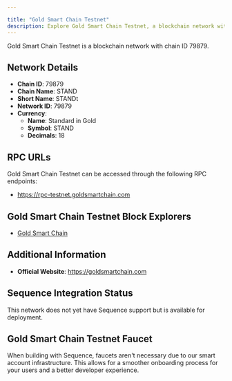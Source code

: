 ```yaml
---

title: "Gold Smart Chain Testnet"
description: Explore Gold Smart Chain Testnet, a blockchain network with chain ID 79879. Learn about its native currency, Standard in Gold, and how to interact with the network.
---
```




Gold Smart Chain Testnet is a blockchain network with chain ID 79879.

## Network Details

- **Chain ID**: 79879
- **Chain Name**: STAND
- **Short Name**: STANDt
- **Network ID**: 79879
- **Currency**: 
  - **Name**: Standard in Gold
  - **Symbol**: STAND
  - **Decimals**: 18

## RPC URLs

Gold Smart Chain Testnet can be accessed through the following RPC endpoints:

- https://rpc-testnet.goldsmartchain.com

## Gold Smart Chain Testnet Block Explorers

- [Gold Smart Chain](https://testnet.goldsmartchain.com)

## Additional Information

- **Official Website**: https://goldsmartchain.com

## Sequence Integration Status

This network does not yet have Sequence support but is available for deployment.

## Gold Smart Chain Testnet Faucet

When building with Sequence, faucets aren't necessary due to our smart account infrastructure. This allows for a smoother onboarding process for your users and a better developer experience.
